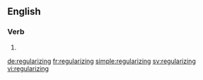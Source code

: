 ==English==

===Verb===
{{head|en}}

# {{present participle of|regularize|lang=en}}

[[de:regularizing]]
[[fr:regularizing]]
[[simple:regularizing]]
[[sv:regularizing]]
[[vi:regularizing]]